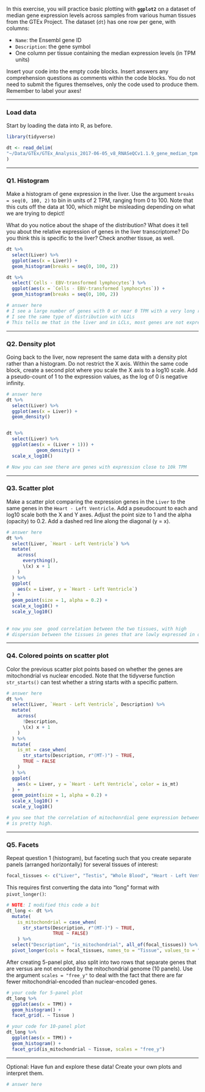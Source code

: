 In this exercise, you will practice basic plotting with **`ggplot2`** on a dataset of median gene expression levels across samples from various human tissues from the GTEx Project. The dataset (`dt`) has one row per gene, with columns:

-   `Name`: the Ensembl gene ID
-   `Description`: the gene symbol
-   One column per tissue containing the median expression levels (in TPM units)

Insert your code into the empty code blocks. Insert answers any comprehension questions as comments within the code blocks. You do not need to submit the figures themselves, only the code used to produce them. Remember to label your axes!

------------------------------------------------------------------------

### Load data

Start by loading the data into R, as before.

```r
library(tidyverse)

dt <- read_delim(
"~/Data/GTEx/GTEx_Analysis_2017-06-05_v8_RNASeQCv1.1.9_gene_median_tpm.gct.gz", skip = 2, col_names = TRUE, delim = "\t"
)
```

------------------------------------------------------------------------

### Q1. Histogram

Make a histogram of gene expression in the liver. Use the argument `breaks = seq(0, 100, 2)` to bin in units of 2 TPM, ranging from 0 to 100. Note that this cuts off the data at 100, which might be misleading depending on what we are trying to depict!

What do you notice about the shape of the distribution? What does it tell you about the relative expression of genes in the liver transcriptome? Do you think this is specific to the liver? Check another tissue, as well.

```r

dt %>% 
  select(Liver) %>% 
  ggplot(aes(x = Liver)) +
  geom_histogram(breaks = seq(0, 100, 2))

dt %>% 
  select(`Cells - EBV-transformed lymphocytes`) %>% 
  ggplot(aes(x = `Cells - EBV-transformed lymphocytes`)) +
  geom_histogram(breaks = seq(0, 100, 2))

# answer here
# I see a large number of genes with 0 or near 0 TPM with a very long right tail
# I see the same type of distribution with LCLs
# This tells me that in the liver and in LCLs, most genes are not expressed, or expressed at realtively low levels, with some genes having orders of magnitude higher expression

```

------------------------------------------------------------------------

### Q2. Density plot

Going back to the liver, now represent the same data with a density plot rather than a histogram. Do not restrict the X axis. Within the same code block, create a second plot where you scale the X axis to a log10 scale. Add a pseudo-count of 1 to the expression values, as the log of 0 is negative infinity.

```r

# answer here
dt %>% 
  select(Liver) %>% 
  ggplot(aes(x = Liver)) +
  geom_density()


dt %>% 
  select(Liver) %>% 
  ggplot(aes(x = (Liver + 1))) +
           geom_density() +
  scale_x_log10()

# Now you can see there are genes with expression close to 10k TPM
```

------------------------------------------------------------------------

### Q3. Scatter plot

Make a scatter plot comparing the expression genes in the `Liver` to the same genes in the `Heart - Left Ventricle`. Add a pseudocount to each and log10 scale both the X and Y axes. Adjust the point size to 1 and the alpha (opacity) to 0.2. Add a dashed red line along the diagonal (y = x).

```r

# answer here
dt %>% 
  select(Liver, `Heart - Left Ventricle`) %>% 
  mutate(
    across(
      everything(),
      \(x) x + 1
    )
  ) %>% 
  ggplot(
    aes(x = Liver, y = `Heart - Left Ventricle`)
  ) +
  geom_point(size = 1, alpha = 0.2) +
  scale_x_log10() +
  scale_y_log10()
  
  
# now you see  good correlation between the two tissues, with high
# dispersion between the tissues in genes that are lowly expressed in one or both tissues
```

------------------------------------------------------------------------

### Q4. Colored points on scatter plot

Color the previous scatter plot points based on whether the genes are mitochondrial vs nuclear encoded. Note that the tidyverse function `str_starts()` can test whether a string starts with a specific pattern.

```r

# answer here
dt %>% 
  select(Liver, `Heart - Left Ventricle`, Description) %>% 
  mutate(
    across(
      !Description,
      \(x) x + 1
    )
  ) %>% 
  mutate(
    is_mt = case_when(
      str_starts(Description, r"(MT-)") ~ TRUE,
      TRUE ~ FALSE
    )
  ) %>% 
  ggplot(
    aes(x = Liver, y = `Heart - Left Ventricle`, color = is_mt)
  ) +
  geom_point(size = 1, alpha = 0.2) +
  scale_x_log10() +
  scale_y_log10()

# you see that the correlation of mitochonrdial gene expression between the two tissues
# is pretty high.
```

------------------------------------------------------------------------

### Q5. Facets

Repeat question 1 (histogram), but faceting such that you create separate panels (arranged horizontally) for several tissues of interest:

```r
focal_tissues <- c("Liver", "Testis", "Whole Blood", "Heart - Left Ventricle", "Brain - Cortex")
```

This requires first converting the data into "long" format with `pivot_longer()`:

```r

# NOTE: I modified this code a bit
dt_long <- dt %>%
  mutate(
    is_mitochondrial = case_when(
      str_starts(Description, r"(MT-)") ~ TRUE,
                 TRUE ~ FALSE)
    ) %>% 
  select("Description", "is_mitochondrial", all_of(focal_tissues)) %>%
  pivot_longer(cols = focal_tissues, names_to = "Tissue", values_to = "TPM") 
```

After creating 5-panel plot, also split into two rows that separate genes that are versus are not encoded by the mitochondrial genome (10 panels). Use the argument `scales = "free_y"` to deal with the fact that there are far fewer mitochondrial-encoded than nuclear-encoded genes.

```r

# your code for 5-panel plot
dt_long %>% 
  ggplot(aes(x = TPM)) +
  geom_histogram() +
  facet_grid(. ~ Tissue )

# your code for 10-panel plot
dt_long %>% 
  ggplot(aes(x = TPM)) +
  geom_histogram() +
  facet_grid(is_mitochondrial ~ Tissue, scales = "free_y")

```

------------------------------------------------------------------------

Optional: Have fun and explore these data! Create your own plots and interpret them.

```r

# answer here

```
